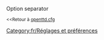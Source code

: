 {{fr/Amorce}}
Option separator

<small><<Retour à [[Main/fr/Openttd.cfg|openttd.cfg]]</small>
[[Category:fr/Réglages et préférences]]